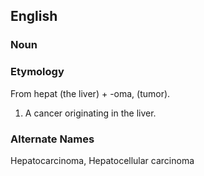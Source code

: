 ==English==

===Noun===
{{en-noun}}

===Etymology===
From hepat (the liver) + -oma, (tumor).

# A cancer originating in the liver.

===Alternate Names===
Hepatocarcinoma, Hepatocellular carcinoma